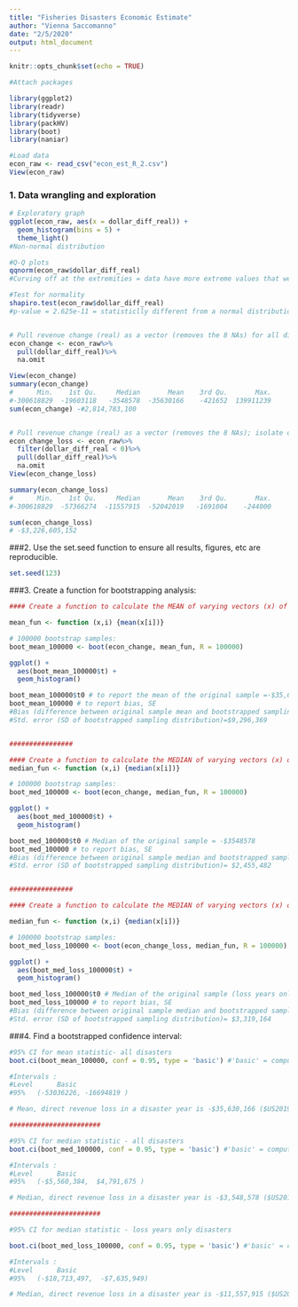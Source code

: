```yaml
---
title: "Fisheries Disasters Economic Estimate"
author: "Vienna Saccomanno"
date: "2/5/2020"
output: html_document
---
```


```r
knitr::opts_chunk$set(echo = TRUE)
```


```r
#Attach packages

library(ggplot2)
library(readr)
library(tidyverse)
library(packHV)
library(boot)
library(naniar)

```


```r
#Load data
econ_raw <- read_csv("econ_est_R_2.csv")
View(econ_raw)

```

### 1. Data wrangling and exploration
```r
# Exploratory graph
ggplot(econ_raw, aes(x = dollar_diff_real)) +
  geom_histogram(bins = 5) +
  theme_light()
#Non-normal distribution

#Q-Q plots
qqnorm(econ_raw$dollar_diff_real)
#Curving off at the extremities = data have more extreme values that we'd expect if they truly came from a normal distribution

#Test for normality
shapiro.test(econ_raw$dollar_diff_real)
#p-value = 2.625e-11 = statisticlly different from a normal distribution


# Pull revenue change (real) as a vector (removes the 8 NAs) for all disasters for which there is data
econ_change <- econ_raw%>% 
  pull(dollar_diff_real)%>%
  na.omit

View(econ_change)
summary(econ_change)
#      Min.    1st Qu.     Median       Mean    3rd Qu.       Max. 
#-300618829  -19603118   -3548578  -35630166    -421652  139911239 
sum(econ_change) -#2,814,783,100


# Pull revenue change (real) as a vector (removes the 8 NAs); isolate only loss years
econ_change_loss <- econ_raw%>% 
  filter(dollar_diff_real < 0)%>%
  pull(dollar_diff_real)%>%
  na.omit
View(econ_change_loss)

summary(econ_change_loss)
#      Min.    1st Qu.     Median       Mean    3rd Qu.       Max. 
#-300618829  -57366274  -11557915  -52042019   -1691004    -244000 

sum(econ_change_loss) 
# -$3,226,605,152

```

###2. Use the set.seed function to ensure all results, figures, etc are reproducible.
```r
set.seed(123)
```


###3. Create a function for bootstrapping analysis:

```r

#### Create a function to calculate the MEAN of varying vectors (x) of index (i) - all disasters

mean_fun <- function (x,i) {mean(x[i])}

# 100000 bootstrap samples:
boot_mean_100000 <- boot(econ_change, mean_fun, R = 100000)

ggplot() +
  aes(boot_mean_100000$t) +
  geom_histogram()

boot_mean_100000$t0 # to report the mean of the original sample =-$35,630,166
boot_mean_100000 # to report bias, SE
#Bias (difference between original sample mean and bootstrapped sampling mean)= $51,693.04
#Std. error (SD of bootstrapped sampling distribution)=$9,296,369


################

#### Create a function to calculate the MEDIAN of varying vectors (x) of index (i) - all disasters
median_fun <- function (x,i) {median(x[i])}

# 100000 bootstrap samples:
boot_med_100000 <- boot(econ_change, median_fun, R = 100000)

ggplot() +
  aes(boot_med_100000$t) +
  geom_histogram()

boot_med_100000$t0 # Median of the original sample = -$3548578
boot_med_100000 # to report bias, SE
#Bias (difference between original sample median and bootstrapped sampling median)=$-702,981.6
#Std. error (SD of bootstrapped sampling distribution)= $2,455,482


################

#### Create a function to calculate the MEDIAN of varying vectors (x) of index (i) - only loss years disasters

median_fun <- function (x,i) {median(x[i])}

# 100000 bootstrap samples:
boot_med_loss_100000 <- boot(econ_change_loss, median_fun, R = 100000)

ggplot() +
  aes(boot_med_loss_100000$t) +
  geom_histogram()

boot_med_loss_100000$t0 # Median of the original sample (loss years only) = -$11,557,915
boot_med_loss_100000 # to report bias, SE
#Bias (difference between original sample median and bootstrapped sampling median)= $1,184,241
#Std. error (SD of bootstrapped sampling distribution)= $3,319,164
```


###4. Find a bootstrapped confidence interval:

```r
#95% CI for mean statistic- all disasters
boot.ci(boot_mean_100000, conf = 0.95, type = 'basic') #'basic' = compute differences between each bootstrap replication and t0 and use percentiles of their distribution. 

#Intervals : 
#Level      Basic         
#95%   (-53036226, -16694819 ) 

# Mean, direct revenue loss in a disaster year is -$35,630,166 ($US2019) (n=78), with a boot strapped 95% confidence interval of [(-$53,036,226, -$16,694,819)(n= 100,000 bootstrap samples).

#######################

#95% CI for median statistic - all disasters
boot.ci(boot_med_100000, conf = 0.95, type = 'basic') #'basic' = compute differences between each bootstrap replication and t0 and use percentiles of their distribution. 

#Intervals : 
#Level      Basic         
#95%   (-$5,560,384,  $4,791,675 ) 

# Median, direct revenue loss in a disaster year is -$3,548,578 ($US2019) (n=78), with a boot strapped 95% confidence interval of [(-$5,560,384,  $4,791,675 ) ] (n= 100,000 bootstrap samples).

#######################

#95% CI for median statistic - loss years only disasters

boot.ci(boot_med_loss_100000, conf = 0.95, type = 'basic') #'basic' = compute differences between each bootstrap replication and t0 and use percentiles of their distribution. 

#Intervals : 
#Level      Basic         
#95%   (-$18,713,497,  -$7,635,949) 

# Median, direct revenue loss in a disaster year is -$11,557,915 ($US2019) (n=62), with a boot strapped 95% confidence interval of [(-$18,713,497,  -$7,635,949)] (n= 100,000 bootstrap samples).
  
```



